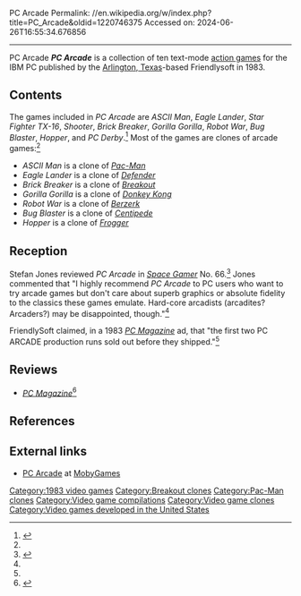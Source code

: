 PC Arcade
Permalink: //en.wikipedia.org/w/index.php?title=PC_Arcade&oldid=1220746375
Accessed on: 2024-06-26T16:55:34.676856



------
PC Arcade
{{Short description|1983 video game}}
{{Infobox video game
| image = FriendlywarePCArcade title.png
| image_size = 
| developer = Friendlysoft
| publisher = Friendlysoft
| director = 
| producer = 
| artist = 
| writer = 
| composer = 
| series = 
| platforms = [[IBM Personal Computer|IBM PC]]
| released = {{vgrelease|WW|1983}}
| genre = [[Action game|Action]]
| modes = [[Single-player video game|Single-player]], [[Multiplayer video game|multiplayer]]
|caption = 
|alt = 
}}
'''''PC Arcade''''' is a collection of ten text-mode [[action game]]s for the IBM PC published by the [[Arlington, Texas]]-based Friendlysoft in 1983.

==Contents==
The games included in ''PC Arcade'' are ''ASCII Man'', ''Eagle Lander'', ''Star Fighter TX-16'', ''Shooter'', ''Brick Breaker'', ''Gorilla Gorilla'', ''Robot War'', ''Bug Blaster'', ''Hopper'', and ''PC Derby''.<ref name="pcmag">{{cite journal |title=FriendlyWare magazine ad |journal=PC Magazine |date=August 1983 |page=409 |url=https://archive.org/details/PC-Mag-1983-08/page/n407}}</ref> Most of the games are clones of arcade games:<ref name=Review/>
*''ASCII Man'' is a clone of ''[[Pac-Man]]''
*''Eagle Lander'' is a clone of ''[[Defender (1981 video game)|Defender]]''
*''Brick Breaker'' is a clone of ''[[Breakout (video game)|Breakout]]''
*''Gorilla Gorilla'' is a clone of ''[[Donkey Kong (arcade game)|Donkey Kong]]''
*''Robot War'' is a clone of ''[[Berzerk (video game)|Berzerk]]''
*''Bug Blaster'' is a clone of ''[[Centipede (video game)|Centipede]]''
*''Hopper'' is a clone of ''[[Frogger]]''

==Reception==
Stefan Jones reviewed ''PC Arcade'' in ''[[Space Gamer]]'' No. 66.<ref name="SG">{{cite journal|last=Jones |first=Stefan |date=Nov–Dec 1983 |title=Capsule Reviews|journal=[[Space Gamer]]|publisher=[[Steve Jackson Games]]|issue=66|pages=38}}</ref> Jones commented that "I highly recommend ''PC Arcade'' to PC users who want to try arcade games but don't care about superb graphics or absolute fidelity to the classics these games emulate. Hard-core arcadists (arcadites? Arcaders?) may be disappointed, though."<ref name="SG"/>

FriendlySoft claimed, in a 1983 ''[[PC Magazine]]'' ad, that "the first two PC ARCADE production runs sold out before they shipped."<ref name=pcmag/>

==Reviews==
*''[[PC Magazine]]''<ref name=Review>{{cite web | url=https://archive.org/details/PC-Mag-1983-04/page/482/mode/2up | title=PC Mag 1983-04 | date=April 1983 }}</ref>

==References==
{{reflist}}

==External links==
*[https://www.mobygames.com/game/friendlyware-pc-arcade PC Arcade] at [[MobyGames]]

[[Category:1983 video games]]
[[Category:Breakout clones]]
[[Category:Pac-Man clones]]
[[Category:Video game compilations]]
[[Category:Video game clones]]
[[Category:Video games developed in the United States]]